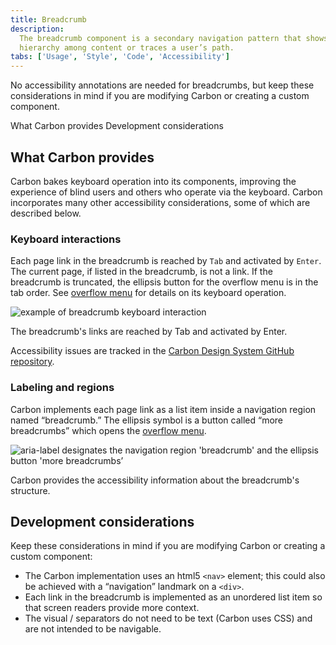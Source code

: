 ```yaml
---
title: Breadcrumb
description:
  The breadcrumb component is a secondary navigation pattern that shows
  hierarchy among content or traces a user’s path.
tabs: ['Usage', 'Style', 'Code', 'Accessibility']
---
```


<PageDescription>

No accessibility annotations are needed for breadcrumbs, but keep these
considerations in mind if you are modifying Carbon or creating a custom
component.

</PageDescription>

<AnchorLinks>
  <AnchorLink>What Carbon provides</AnchorLink>
  <AnchorLink>Development considerations</AnchorLink>
</AnchorLinks>

## What Carbon provides

Carbon bakes keyboard operation into its components, improving the experience of
blind users and others who operate via the keyboard. Carbon incorporates many
other accessibility considerations, some of which are described below.

### Keyboard interactions

Each page link in the breadcrumb is reached by `Tab` and activated by `Enter`.
The current page, if listed in the breadcrumb, is not a link. If the breadcrumb
is truncated, the ellipsis button for the overflow menu is in the tab order. See
[overflow menu](https://carbondesignsystem.com/components/overflow-menu/usage/)
for details on its keyboard operation.

<Row>
<Column colLg={8}>

![example of breadcrumb keyboard interaction](images/breadcrumb-accessibility-1.png)

<Caption>
  The breadcrumb's links are reached by Tab and activated by Enter.
</Caption>

</Column>
</Row>

Accessibility issues are tracked in the
[Carbon Design System GitHub repository](https://github.com/carbon-design-system/carbon/issues?q=is%3Aopen+label%3A%22type%3A+a11y+%E2%99%BF%22+label%3A%22component%3A+breadcrumb%22+).

### Labeling and regions

Carbon implements each page link as a list item inside a navigation region named
“breadcrumb.” The ellipsis symbol is a button called “more breadcrumbs” which
opens the
[overflow menu](https://carbondesignsystem.com/components/overflow-menu/usage/).

<Row>
<Column colLg={8}>

![aria-label designates the navigation region 'breadcrumb' and the ellipsis button 'more breadcrumbs’](images/breadcrumb-accessibility-2.png)

<Caption>
  Carbon provides the accessibility information about the breadcrumb's
  structure.
</Caption>

</Column>
</Row>

## Development considerations

Keep these considerations in mind if you are modifying Carbon or creating a
custom component:

- The Carbon implementation uses an html5 `<nav>` element; this could also be
  achieved with a “navigation” landmark on a `<div>`.
- Each link in the breadcrumb is implemented as an unordered list item so that
  screen readers provide more context.
- The visual / separators do not need to be text (Carbon uses CSS) and are not
  intended to be navigable.
